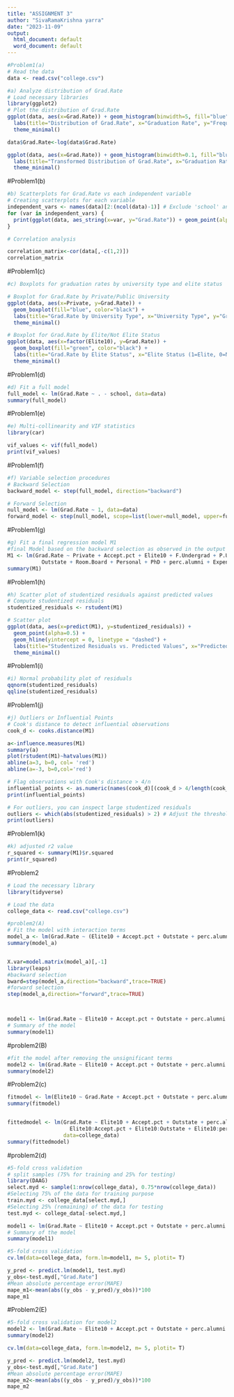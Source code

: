 ---
title: "ASSIGNMENT 3"
author: "SivaRamaKrishna yarra"
date: "2023-11-09"
output:
  html_document: default
  word_document: default
---
  
  
```{r}
#Problem1(a)
# Read the data
data <- read.csv("college.csv")

#a) Analyze distribution of Grad.Rate
# Load necessary libraries
library(ggplot2)
# Plot the distribution of Grad.Rate
ggplot(data, aes(x=Grad.Rate)) + geom_histogram(binwidth=5, fill="blue", color="black") + 
  labs(title="Distribution of Grad.Rate", x="Graduation Rate", y="Frequency") + 
  theme_minimal()

data$Grad.Rate<-log(data$Grad.Rate)

ggplot(data, aes(x=Grad.Rate)) + geom_histogram(binwidth=0.1, fill="blue", color="black") + 
  labs(title="Transformed Distribution of Grad.Rate", x="Graduation Rate", y="Frequency") + 
  theme_minimal()
```

#Problem1(b)

```{r}
#b) Scatterplots for Grad.Rate vs each independent variable
# Creating scatterplots for each variable
independent_vars <- names(data)[2:(ncol(data)-1)] # Exclude 'school' and 'Grad.Rate'
for (var in independent_vars) {
  print(ggplot(data, aes_string(x=var, y="Grad.Rate")) + geom_point(alpha=0.5) + theme_minimal())
}

# Correlation analysis

correlation_matrix<-cor(data[,-c(1,2)])
correlation_matrix
```

#Problem1(c)
```{r}
#c) Boxplots for graduation rates by university type and elite status

# Boxplot for Grad.Rate by Private/Public University
ggplot(data, aes(x=Private, y=Grad.Rate)) + 
  geom_boxplot(fill="blue", color="black") + 
  labs(title="Grad.Rate by University Type", x="University Type", y="Graduation Rate") + 
  theme_minimal()

# Boxplot for Grad.Rate by Elite/Not Elite Status
ggplot(data, aes(x=factor(Elite10), y=Grad.Rate)) + 
  geom_boxplot(fill="green", color="black") + 
  labs(title="Grad.Rate by Elite Status", x="Elite Status (1=Elite, 0=Not Elite)", y="Graduation Rate") + 
  theme_minimal()
```

#Problem1(d)
```{r}
#d) Fit a full model
full_model <- lm(Grad.Rate ~ . - school, data=data)
summary(full_model)
```

#Problem1(e)
```{r}
#e) Multi-collinearity and VIF statistics
library(car)

vif_values <- vif(full_model)
print(vif_values)
```

#Problem1(f)
```{r}
#f) Variable selection procedures
# Backward Selection
backward_model <- step(full_model, direction="backward")

# Forward Selection
null_model <- lm(Grad.Rate ~ 1, data=data)
forward_model <- step(null_model, scope=list(lower=null_model, upper=full_model), direction="forward")
```

#Problem1(g)
```{r}
#g) Fit a final regression model M1
#final Model based on the backward selection as observed in the output
M1 <- lm(Grad.Rate ~ Private + Accept.pct + Elite10 + F.Undergrad + P.Undergrad + 
           Outstate + Room.Board + Personal + PhD + perc.alumni + Expend, data=data)
summary(M1)
```

#Problem1(h)
```{r}
#h) Scatter plot of studentized residuals against predicted values
# Compute studentized residuals
studentized_residuals <- rstudent(M1)

# Scatter plot
ggplot(data, aes(x=predict(M1), y=studentized_residuals)) +
  geom_point(alpha=0.5) + 
  geom_hline(yintercept = 0, linetype = "dashed") +
  labs(title="Studentized Residuals vs. Predicted Values", x="Predicted Values", y="Studentized Residuals") + 
  theme_minimal()
```
#Problem1(i)
```{r}
#i) Normal probability plot of residuals
qqnorm(studentized_residuals)
qqline(studentized_residuals)
```
#Problem1(j)
```{r}
#j) Outliers or Influential Points
# Cook's distance to detect influential observations
cook_d <- cooks.distance(M1)

a<-influence.measures(M1)
summary(a)
plot(rstudent(M1)~hatvalues(M1))
abline(a=3, b=0, col= 'red')
abline(a=-3, b=0,col='red')

# Flag observations with Cook's distance > 4/n
influential_points <- as.numeric(names(cook_d)[(cook_d > 4/length(cook_d))])
print(influential_points)

# For outliers, you can inspect large studentized residuals
outliers <- which(abs(studentized_residuals) > 2) # Adjust the threshold as necessary
print(outliers)
```
#Problem1(k)
```{r}
#k) adjusted r2 value
r_squared <- summary(M1)$r.squared
print(r_squared)
```



#Problem2
```{r}
# Load the necessary library
library(tidyverse)

# Load the data
college_data <- read.csv("college.csv")

#problem2(A)
# Fit the model with interaction terms
model_a <- lm(Grad.Rate ~ (Elite10 + Accept.pct + Outstate + perc.alumni + Expend)^2, data = college_data)
summary(model_a)


X.var=model.matrix(model_a)[,-1]
library(leaps)
#backward selection
bward=step(model_a,direction="backward",trace=TRUE)
#forward selection
step(model_a,direction="forward",trace=TRUE)



model1 <- lm(Grad.Rate ~ Elite10 + Accept.pct + Outstate + perc.alumni + Expend + Elite10:Accept.pct + Elite10:Outstate + Elite10:perc.alumni + Elite10 : Expend,data=college_data)
# Summary of the model
summary(model1)
```

#problem2(B)
```{r}
#fit the model after removing the unsignificant terms
model2 <- lm(Grad.Rate ~ Elite10 + Accept.pct + Outstate + perc.alumni + Expend + Elite10:Accept.pct + Elite10:Outstate + Elite10:Expend,data=college_data)
summary(model2)
```

#Problem2(c)
```{r}
fitmodel <- lm(Elite10 ~ Grad.Rate + Accept.pct + Outstate + perc.alumni + Expend, data = college_data)
summary(fitmodel)


fittedmodel <- lm(Grad.Rate ~ Elite10 + Accept.pct + Outstate + perc.alumni + Expend +
                    Elite10:Accept.pct + Elite10:Outstate + Elite10:perc.alumni + Elite10:Expend,
                  data=college_data)
summary(fittedmodel)
```

#problem2(d)
```{r}
#5-fold cross validation
# split samples (75% for training and 25% for testing)
library(DAAG)
select.myd <- sample(1:nrow(college_data), 0.75*nrow(college_data))
#Selecting 75% of the data for training purpose
train.myd <- college_data[select.myd,]
#Selecting 25% (remaining) of the data for testing
test.myd <- college_data[-select.myd,]

model1 <- lm(Grad.Rate ~ Elite10 + Accept.pct + Outstate + perc.alumni + Expend + Elite10:Accept.pct + Elite10:Outstate + Elite10:perc.alumni + Elite10 : Expend,data=train.myd)
# Summary of the model
summary(model1)

#5-fold cross validation
cv.lm(data=college_data, form.lm=model1, m= 5, plotit= T)

y_pred <- predict.lm(model1, test.myd)
y_obs<-test.myd[,"Grad.Rate"]
#Mean absolute percentage error(MAPE)
mape_m1<-mean(abs((y_obs - y_pred)/y_obs))*100
mape_m1
```

#Problem2(E)
```{r}
#5-fold cross validation for model2
model2 <- lm(Grad.Rate ~ Elite10 + Accept.pct + Outstate + perc.alumni + Expend + Elite10:Accept.pct + Elite10:Outstate + Elite10:Expend,data=train.myd)
summary(model2)

cv.lm(data=college_data, form.lm=model2, m= 5, plotit= T)

y_pred <- predict.lm(model2, test.myd)
y_obs<-test.myd[,"Grad.Rate"]
#Mean absolute percentage error(MAPE)
mape_m2<-mean(abs((y_obs - y_pred)/y_obs))*100
mape_m2
```




